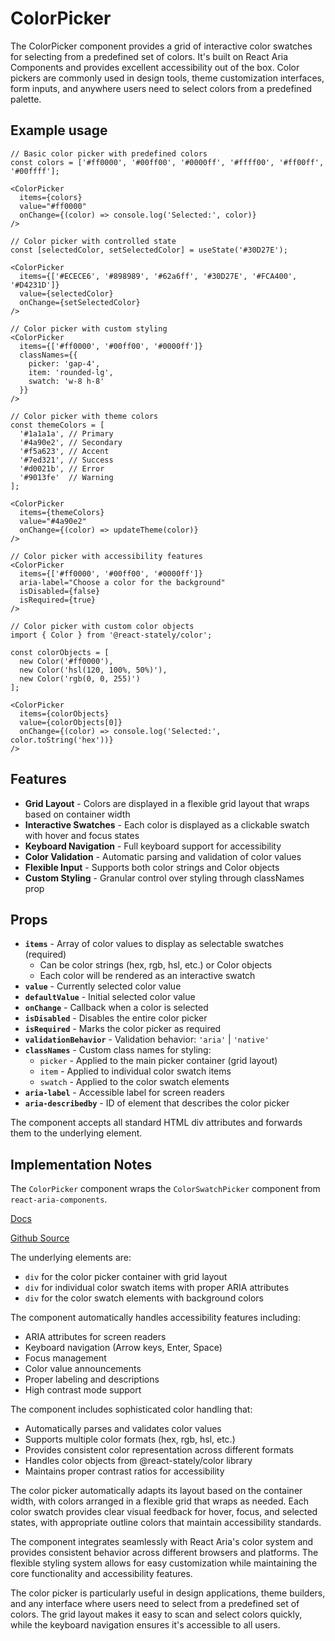 

<Meta of={ColorPickerStories} />

# ColorPicker
The ColorPicker component provides a grid of interactive color swatches for selecting from a predefined set of colors. It's built on React Aria Components and provides excellent accessibility out of the box. Color pickers are commonly used in design tools, theme customization interfaces, form inputs, and anywhere users need to select colors from a predefined palette.

## Example usage
```tsx
// Basic color picker with predefined colors
const colors = ['#ff0000', '#00ff00', '#0000ff', '#ffff00', '#ff00ff', '#00ffff'];

<ColorPicker
  items={colors}
  value="#ff0000"
  onChange={(color) => console.log('Selected:', color)}
/>

// Color picker with controlled state
const [selectedColor, setSelectedColor] = useState('#30D27E');

<ColorPicker
  items={['#ECECE6', '#898989', '#62a6ff', '#30D27E', '#FCA400', '#D4231D']}
  value={selectedColor}
  onChange={setSelectedColor}
/>

// Color picker with custom styling
<ColorPicker
  items={['#ff0000', '#00ff00', '#0000ff']}
  classNames={{
    picker: 'gap-4',
    item: 'rounded-lg',
    swatch: 'w-8 h-8'
  }}
/>

// Color picker with theme colors
const themeColors = [
  '#1a1a1a', // Primary
  '#4a90e2', // Secondary
  '#f5a623', // Accent
  '#7ed321', // Success
  '#d0021b', // Error
  '#9013fe'  // Warning
];

<ColorPicker
  items={themeColors}
  value="#4a90e2"
  onChange={(color) => updateTheme(color)}
/>

// Color picker with accessibility features
<ColorPicker
  items={['#ff0000', '#00ff00', '#0000ff']}
  aria-label="Choose a color for the background"
  isDisabled={false}
  isRequired={true}
/>

// Color picker with custom color objects
import { Color } from '@react-stately/color';

const colorObjects = [
  new Color('#ff0000'),
  new Color('hsl(120, 100%, 50%)'),
  new Color('rgb(0, 0, 255)')
];

<ColorPicker
  items={colorObjects}
  value={colorObjects[0]}
  onChange={(color) => console.log('Selected:', color.toString('hex'))}
/>
```

## Features

* **Grid Layout** - Colors are displayed in a flexible grid layout that wraps based on container width
* **Interactive Swatches** - Each color is displayed as a clickable swatch with hover and focus states
* **Keyboard Navigation** - Full keyboard support for accessibility
* **Color Validation** - Automatic parsing and validation of color values
* **Flexible Input** - Supports both color strings and Color objects
* **Custom Styling** - Granular control over styling through classNames prop

<Canvas of={ColorPickerStories.Default} />

## Props

* **`items`** - Array of color values to display as selectable swatches (required)
  * Can be color strings (hex, rgb, hsl, etc.) or Color objects
  * Each color will be rendered as an interactive swatch
* **`value`** - Currently selected color value
* **`defaultValue`** - Initial selected color value
* **`onChange`** - Callback when a color is selected
* **`isDisabled`** - Disables the entire color picker
* **`isRequired`** - Marks the color picker as required
* **`validationBehavior`** - Validation behavior: `'aria'` | `'native'`
* **`classNames`** - Custom class names for styling:
  * `picker` - Applied to the main picker container (grid layout)
  * `item` - Applied to individual color swatch items
  * `swatch` - Applied to the color swatch elements
* **`aria-label`** - Accessible label for screen readers
* **`aria-describedby`** - ID of element that describes the color picker

The component accepts all standard HTML div attributes and forwards them to the underlying element.

## Implementation Notes
The `ColorPicker` component wraps the `ColorSwatchPicker` component from `react-aria-components`.

[Docs](https://react-spectrum.adobe.com/react-spectrum/ColorSwatchPicker.html)

[Github Source](https://github.com/gohypergiant/standard-toolkit/tree/main/design-toolkit/components/src/components/color-picker)

The underlying elements are:
- `div` for the color picker container with grid layout
- `div` for individual color swatch items with proper ARIA attributes
- `div` for the color swatch elements with background colors

The component automatically handles accessibility features including:
- ARIA attributes for screen readers
- Keyboard navigation (Arrow keys, Enter, Space)
- Focus management
- Color value announcements
- Proper labeling and descriptions
- High contrast mode support

The component includes sophisticated color handling that:
- Automatically parses and validates color values
- Supports multiple color formats (hex, rgb, hsl, etc.)
- Provides consistent color representation across different formats
- Handles color objects from @react-stately/color library
- Maintains proper contrast ratios for accessibility

The color picker automatically adapts its layout based on the container width, with colors arranged in a flexible grid that wraps as needed. Each color swatch provides clear visual feedback for hover, focus, and selected states, with appropriate outline colors that maintain accessibility standards.

The component integrates seamlessly with React Aria's color system and provides consistent behavior across different browsers and platforms. The flexible styling system allows for easy customization while maintaining the core functionality and accessibility features.

The color picker is particularly useful in design applications, theme builders, and any interface where users need to select from a predefined set of colors. The grid layout makes it easy to scan and select colors quickly, while the keyboard navigation ensures it's accessible to all users.
